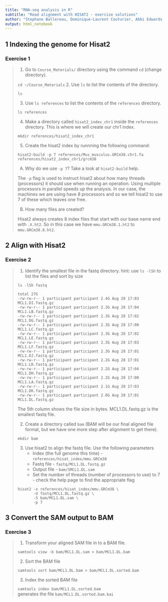 ```yaml
---
title: "RNA-seq analysis in R"
subtitle: "Read alignment with HISAT2 - exercise solutions"
author: "Stephane Ballereau, Dominique-Laurent Couturier, Abbi Edwards, Guillermo Parada Gonzalez, Ashley Sawle"
output: html_notebook
---
```


## 1 Indexing the genome for Hisat2

### Exercise 1

> 1. Go to `Course_Materials/` directory using the command `cd` (change
>    directory).
> 
> `cd ~/Course_Materials` 
> 2. Use `ls` to list the contents of the directory.  
> 
> `ls`
>
> 3. Use `ls references` to list the contents of the `references` directory.   
> 
> `ls references`
>
> 4. Make a directory called `hisat2_index_chr1` inside the `references`
>    directory.  This is where we will create our chr1 index.  
> 
> `mkdir references/hisat2_index_chr1`
>
> 5. Create the hisat2 index by runnning the following command: 
> 
> `hisat2-build -p 7 references/Mus_musculus.GRCm38.chr1.fa references/hisat2_index_chr1/grcm38`
>    
> A) Why do we use `-p 7`? Take a look at `hisat2-build` help.
>
The `-p` flag is used to instruct hisat2 about how many threads (processors) it
should use when running an operation. Using multiple processors in parallel
speeds up the analysis.  In our case, the machines we are using have 8
processors and so we tell hisat2 to use 7 of these which leaves one free.
>
> B) How many files are created? 
>
Hisat2 always creates 8 index files that start with our base name end with `.X.ht2`.
So in this case we have `mmu.GRCm38.1.ht2` to `mmu.GRCm38.8.ht2`.

## 2 Align with Hisat2

### Exercise 2 

> 1. Identify the smallest file in the fastq directory. hint: use `ls -lSh` to
>    list the files and sort by size
>
> `ls -lSh fastq`
> ```
> total 27G
> -rw-rw-r-- 1 participant participant 2.4G Aug 28 17:03 MCL1.DI.fastq.gz
> -rw-rw-r-- 1 participant participant 2.3G Aug 28 17:04 MCL1.LB.fastq.gz
> -rw-rw-r-- 1 participant participant 2.3G Aug 28 17:02 MCL1.DG.fastq.gz
> -rw-rw-r-- 1 participant participant 2.3G Aug 28 17:00 MCL1.LC.fastq.gz
> -rw-rw-r-- 1 participant participant 2.3G Aug 28 17:02 MCL1.LE.fastq.gz
> -rw-rw-r-- 1 participant participant 2.3G Aug 28 17:03 MCL1.LF.fastq.gz
> -rw-rw-r-- 1 participant participant 2.3G Aug 28 17:01 MCL1.DJ.fastq.gz
> -rw-rw-r-- 1 participant participant 2.2G Aug 28 17:01 MCL1.LD.fastq.gz
> -rw-rw-r-- 1 participant participant 2.2G Aug 28 17:04 MCL1.DH.fastq.gz
> -rw-rw-r-- 1 participant participant 2.2G Aug 28 17:00 MCL1.LA.fastq.gz
> -rw-rw-r-- 1 participant participant 2.1G Aug 28 17:03 MCL1.DK.fastq.gz
> -rw-rw-r-- 1 participant participant 2.0G Aug 28 17:01 MCL1.DL.fastq.gz
> ```
> The 5th column shows the file size in bytes. MCL1.DL.fastq.gz is the smallest
> fastq file.
>
> 2. Create a directory called `bam` (BAM will be our final aligned file
>    format, but we have one more step after alignment to get there).
>
> `mkdir bam`
>
> 3. Use hisat2 to align the fastq file. Use the following parameters
>       * Index (the full genome this time) - `references/hisat_index/mmu.GRCm38`
>       * Fastq file - `fastq/MCL1.DL.fastq.gz`
>       * Output file - `bam/SMCL1.DL.sam`
>       * Set the number of threads (number of processors to use) to 7 - check
>         the help page to find the appropriate flag
>
> ```
> hisat2 -x references/hisat_index/mmu.GRCm38 \
>        -U fastq/MCL1.DL.fastq.gz \
>        -S bam/MCL1.DL.sam \
>        -p 7
> ```

## 3 Convert the SAM output to BAM 

### Exercise 3

> 1. Transform your aligned SAM file in to a BAM file.
>
> `samtools view -b bam/MCL1.DL.sam > bam/MCL1.DL.bam`
>
> 2. Sort the BAM file
>
> `samtools sort bam/MCL1.DL.bam > bam/MCL1.DL.sorted.bam`
>
> 3. Index the sorted BAM file
>
> `samtools index bam/MCL1.DL.sorted.bam`  
> generates the file `bam/MCL1.DL.sorted.bam.bai`
>
